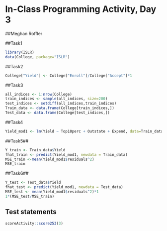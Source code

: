 # In-Class Programming Activity, Day 3

##Meghan Roffler

##Task1
```r
library(ISLR)
data(College, package="ISLR")
```

##Task2
```r
College["Yield"] <- College["Enroll"]/College["Accept"]*1
```

##Task3
```r
all_indices <- 1:nrow(College)
train_indices <- sample(all_indices, size=200)
test_indices <- setdiff(all_indices,train_indices)
Train_data <- data.frame(College[train_indices,])
Test_data <- data.frame(College[test_indices,])
```

##Task4
```r
Yield_mod1 <- lm(Yield ~ Top10perc + Outstate + Expend, data=Train_data)
```

##Task5##
```r
Y_train <- Train_data$Yield
fhat_train <- predict(Yield_mod1, newdata = Train_data)
MSE_train <-mean(Yield_mod1$residuals^2)
MSE_train
```

##Task6##
```r
Y_test <- Test_data$Yield
fhat_test <- predict(Yield_mod1, newdata = Test_data)
MSE_test <- mean(Yield_mod1$residuals^2)*1
1*(MSE_test/MSE_train)
```


## Test statements

```r
scoreActivity::score253(3)
```